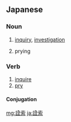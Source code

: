 ==Japanese==
{{ja-kanjitab|せん|さく|yomi=on}}

===Noun===
{{ja-noun|せんさく}}

# [[inquiry]], [[investigation]]
#: {{ja-usex|'''詮索'''好きの隣人がいて参った。|'''せんさく'''-ずき の りんじん が いて まいった。|We are annoyed by our inquisitive neighbors.}}
# prying

===Verb===
{{ja-verb-suru|せんさく}}

# [[inquire]]
# [[pry]]

====Conjugation====
{{ja-suru|せんさく}}

[[mg:詮索]]
[[ja:詮索]]